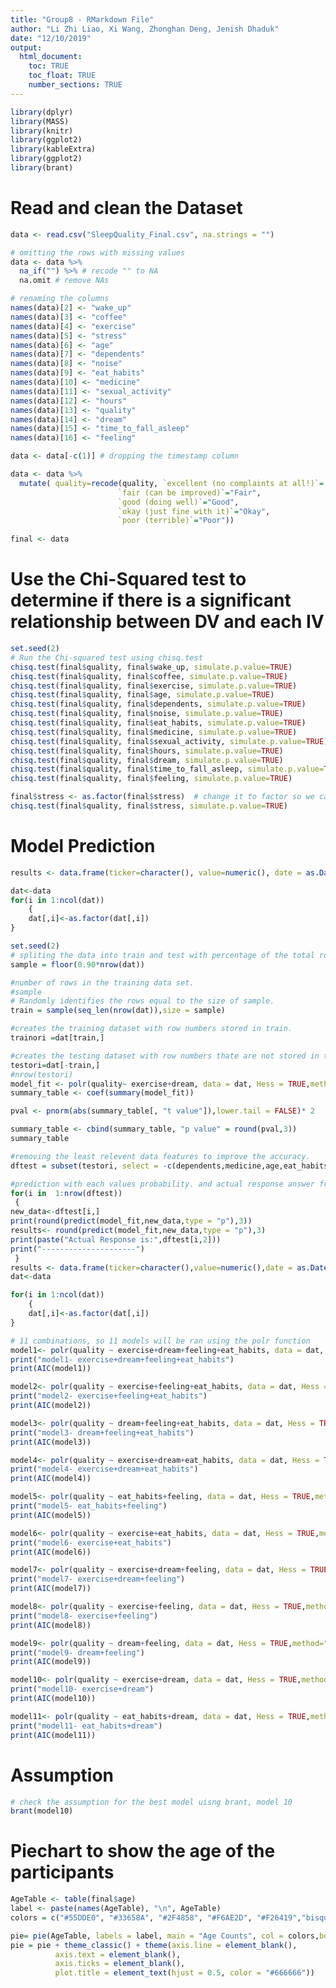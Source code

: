 ---
title: "Group8 - RMarkdown File"
author: "Li Zhi Liao, Xi Wang, Zhonghan Deng, Jenish Dhaduk"
date: "12/10/2019"
output: 
  html_document:
    toc: TRUE
    toc_float: TRUE
    number_sections: TRUE
---

```{r}
library(dplyr)
library(MASS)
library(knitr)
library(ggplot2)
library(kableExtra)
library(ggplot2)
library(brant)
```

# Read and clean the Dataset
```{r}

data <- read.csv("SleepQuality_Final.csv", na.strings = "")

# omitting the rows with missing values
data <- data %>% 
  na_if("") %>% # recode "" to NA
  na.omit # remove NAs

# renaming the columns
names(data)[2] <- "wake_up"
names(data)[3] <- "coffee"
names(data)[4] <- "exercise"
names(data)[5] <- "stress"
names(data)[6] <- "age"
names(data)[7] <- "dependents"
names(data)[8] <- "noise"
names(data)[9] <- "eat_habits"
names(data)[10] <- "medicine"
names(data)[11] <- "sexual_activity"
names(data)[12] <- "hours"
names(data)[13] <- "quality"
names(data)[14] <- "dream"
names(data)[15] <- "time_to_fall_asleep"
names(data)[16] <- "feeling"

data <- data[-c(1)] # dropping the timestamp column

data <- data %>% 
  mutate( quality=recode(quality, `excellent (no complaints at all!)`= "Excellent",
                        `fair (can be improved)`="Fair",
                        `good (doing well)`="Good", 
                        `okay (just fine with it)`="Okay",
                        `poor (terrible)`="Poor")) 
         
final <- data
```


# Use the Chi-Squared test to determine if there is a significant relationship between DV and each IV
```{r}
set.seed(2)
# Run the Chi-squared test using chisq.test
chisq.test(final$quality, final$wake_up, simulate.p.value=TRUE)
chisq.test(final$quality, final$coffee, simulate.p.value=TRUE)
chisq.test(final$quality, final$exercise, simulate.p.value=TRUE)
chisq.test(final$quality, final$age, simulate.p.value=TRUE)
chisq.test(final$quality, final$dependents, simulate.p.value=TRUE)
chisq.test(final$quality, final$noise, simulate.p.value=TRUE)
chisq.test(final$quality, final$eat_habits, simulate.p.value=TRUE)
chisq.test(final$quality, final$medicine, simulate.p.value=TRUE)
chisq.test(final$quality, final$sexual_activity, simulate.p.value=TRUE)
chisq.test(final$quality, final$hours, simulate.p.value=TRUE)
chisq.test(final$quality, final$dream, simulate.p.value=TRUE)
chisq.test(final$quality, final$time_to_fall_asleep, simulate.p.value=TRUE)
chisq.test(final$quality, final$feeling, simulate.p.value=TRUE)

final$stress <- as.factor(final$stress)  # change it to factor so we can run the chisq.test
chisq.test(final$quality, final$stress, simulate.p.value=TRUE)

```


# Model Prediction
```{r}
results <- data.frame(ticker=character(), value=numeric(), date = as.Date(character()),stringsAsFactors=FALSE) 

dat<-data
for(i in 1:ncol(dat))
    {
    dat[,i]<-as.factor(dat[,i])
}

set.seed(2)
# spliting the data into train and test with percentage of the total rows.
sample = floor(0.90*nrow(dat)) 

#number of rows in the training data set. 
#sample  
# Randomly identifies the rows equal to the size of sample.
train = sample(seq_len(nrow(dat)),size = sample)  

#creates the training dataset with row numbers stored in train.
trainori =dat[train,] 

#creates the testing dataset with row numbers thate are not stored in train.
testori=dat[-train,] 
#nrow(testori)
model_fit <- polr(quality~ exercise+dream, data = dat, Hess = TRUE,method="logistic")
summary_table <- coef(summary(model_fit))

pval <- pnorm(abs(summary_table[, "t value"]),lower.tail = FALSE)* 2

summary_table <- cbind(summary_table, "p value" = round(pval,3))
summary_table

#removing the least relevent data features to improve the accuracy.
dftest = subset(testori, select = -c(dependents,medicine,age,eat_habits,noise,stress,hours,wake_up,time_to_fall_asleep,sexual_activity,coffee,feeling))

#prediction with each values probability. and actual response answer from the survey for the testing data
for(i in  1:nrow(dftest))
 {
new_data<-dftest[i,]
print(round(predict(model_fit,new_data,type = "p"),3))
results<- round(predict(model_fit,new_data,type = "p"),3)   
print(paste("Actual Response is:",dftest[i,2]))
print("---------------------") 
 }
results <- data.frame(ticker=character(),value=numeric(),date = as.Date(character()),stringsAsFactors=FALSE) 
dat<-data

for(i in 1:ncol(dat))
    {
    dat[,i]<-as.factor(dat[,i])
}

# 11 combinations, so 11 models will be ran using the polr function
model1<- polr(quality ~ exercise+dream+feeling+eat_habits, data = dat, Hess = TRUE,method="logistic")
print("model1- exercise+dream+feeling+eat_habits")
print(AIC(model1))

model2<- polr(quality ~ exercise+feeling+eat_habits, data = dat, Hess = TRUE,method="logistic")
print("model2- exercise+feeling+eat_habits")
print(AIC(model2))

model3<- polr(quality ~ dream+feeling+eat_habits, data = dat, Hess = TRUE,method="logistic")
print("model3- dream+feeling+eat_habits")
print(AIC(model3))

model4<- polr(quality ~ exercise+dream+eat_habits, data = dat, Hess = TRUE,method="logistic")
print("model4- exercise+dream+eat_habits")
print(AIC(model4))

model5<- polr(quality ~ eat_habits+feeling, data = dat, Hess = TRUE,method="logistic")
print("model5- eat_habits+feeling")
print(AIC(model5))

model6<- polr(quality ~ exercise+eat_habits, data = dat, Hess = TRUE,method="logistic")
print("model6- exercise+eat_habits")
print(AIC(model6))

model7<- polr(quality ~ exercise+dream+feeling, data = dat, Hess = TRUE,method="logistic")
print("model7- exercise+dream+feeling")
print(AIC(model7))

model8<- polr(quality ~ exercise+feeling, data = dat, Hess = TRUE,method="logistic")
print("model8- exercise+feeling")
print(AIC(model8))

model9<- polr(quality ~ dream+feeling, data = dat, Hess = TRUE,method="logistic")
print("model9- dream+feeling")
print(AIC(model9))

model10<- polr(quality ~ exercise+dream, data = dat, Hess = TRUE,method="logistic")
print("model10- exercise+dream")
print(AIC(model10))

model11<- polr(quality ~ eat_habits+dream, data = dat, Hess = TRUE,method="logistic")
print("model11- eat_habits+dream")
print(AIC(model11))

```

# Assumption
```{r}
# check the assumption for the best model uisng brant, model 10
brant(model10)
```

# Piechart to show the age of the participants
```{r echo = FALSE}
AgeTable <- table(final$age)
label <- paste(names(AgeTable), "\n", AgeTable)
colors = c("#55DDE0", "#33658A", "#2F4858", "#F6AE2D", "#F26419","bisque", "lightpink2")

pie= pie(AgeTable, labels = label, main = "Age Counts", col = colors,border="white")
pie = pie + theme_classic() + theme(axis.line = element_blank(),
          axis.text = element_blank(),
          axis.ticks = element_blank(),
          plot.title = element_text(hjust = 0.5, color = "#666666"))
```